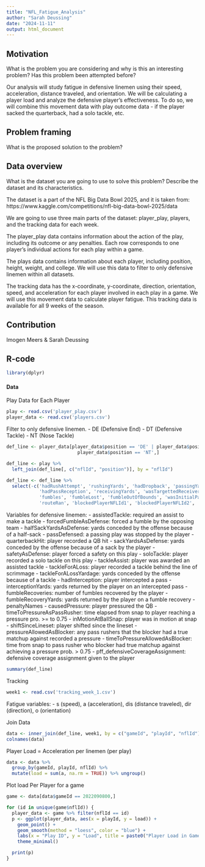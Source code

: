 ```yaml
---
title: "NFL_Fatigue_Analysis"
author: "Sarah Deussing"
date: "2024-11-11"
output: html_document
---
```


## Motivation
What is the problem you are considering and why is this an interesting problem? Has this problem been attempted before?

Our analysis will study fatigue in defensive linemen using their speed, acceleration, distance traveled, and orientation. We will be calculating a player load and analyze the defensive player's effectiveness. To do so, we will combine this movement data with play outcome data - if the player sacked the quarterback, had a solo tackle, etc.

## Problem framing
What is the proposed solution to the problem?

## Data overview
What is the dataset you are going to use to solve this problem? Describe the dataset and its characteristics.

The dataset is a part of the NFL Big Data Bowl 2025, and it is taken from:
https://www.kaggle.com/competitions/nfl-big-data-bowl-2025/data 

We are going to use three main parts of the dataset: player_play, players, and the tracking data for each week.

The player_play data contains information about the action of the play, including its outcome or any penalties. Each row corresponds to one player's individual actions for each play within a game.

The plays data contains information about each player, including position, height, weight, and college. We will use this data to filter to only defensive linemen within all datasets.

The tracking data has the x-coordinate, y-coordinate, direction, orientation, speed, and acceleration for each player involved in each play in a game. We will use this movement data to calculate player fatigue. This tracking data is available for all 9 weeks of the season.

## Contribution
Imogen Meers & Sarah Deussing

## R-code
```r
library(dplyr)
```


#### Data
Play Data for Each Player
```r
play <- read.csv('player_play.csv')
player_data <- read.csv('players.csv')
```


Filter to only defensive linemen.
- DE (Defensive End)
- DT (Defensive Tackle)
- NT (Nose Tackle)
```r
def_line <- player_data[player_data$position == 'DE' | player_data$position == 'DT' |
                          player_data$position == 'NT',]

def_line <- play %>%
  left_join(def_line[, c("nflId", "position")], by = "nflId")

def_line <- def_line %>%
  select(-c('hadRushAttempt', 'rushingYards', 'hadDropback', 'passingYards', 'sackYardsAsOffense',
            'hadPassReception', 'receivingYards', 'wasTargettedReceiver', 'yardageGainedAfterTheCatch',
            'fumbles', 'fumbleLost', 'fumbleOutOfBounds', 'wasInitialPassRusher', 'wasRunningRoute',
            'routeRan', 'blockedPlayerNFLId1', 'blockedPlayerNFLId2', 'blockedPlayerNFLId3'))
```

Variables for defensive linemen: 
 - assistedTackle: required an assist to make a tackle
 - forcedFumbleAsDefense: forced a fumble by the opposing team
 - halfSackYardsAsDefense: yards conceded by the offense because of a half-sack
 - passDefensed: a passing play was stopped by the player
 - quarterbackHit: player recorded a QB hit
 - sackYardsAsDefense: yards conceded by the offense because of a sack by the player
 - safetyAsDefense: player forced a safety on this play
 - soloTackle: player recorded a solo tackle on this play
 - tackleAssist: player was awarded an assisted tackle
 - tackleForALoss: player recorded a tackle behind the line of scrimmage
 - tackleForALossYardage: yards conceded by the offense because of a tackle
 - hadInterception: player intercepted a pass
 - interceptionYards: yards returned by the player on an intercepted pass
 - fumbleRecoveries: number of fumbles recovered by the player
 - fumbleRecoveryYards: yards returned by the player on a fumble recovery
 - penaltyNames
 - causedPressure: player pressured the QB
 - timeToPressureAsPassRusher: time elapsed from snap to player reaching a pressure pro. >= to 0.75
 - inMotionAtBallSnap: player was in motion at snap
 - shiftSinceLineset: player shifted since the lineset
 - pressureAllowedAsBlocker: any pass rushers that the blocker had a true matchup against recorded a pressure
 - timeToPressureAllowedAsBlocker: time from snap to pass rusher who blocker had true matchup against achieving a pressure prob. > 0.75
 - pff_defensiveCoverageAssignment: defensive coverage assignment given to the player
 
```r
summary(def_line)
```


Tracking
```r
week1 <- read.csv('tracking_week_1.csv')
```
 
Fatigue variables:
 - s (speed), a (acceleration), dis (distance traveled), dir (direction), o (orientation) 
 
Join Data
```r
data <- inner_join(def_line, week1, by = c("gameId", "playId", "nflId"))
colnames(data)
```

Player Load = Acceleration per linemen (per play)
```r
data <- data %>%
  group_by(gameId, playId, nflId) %>%
  mutate(load = sum(a, na.rm = TRUE)) %>% ungroup()
```

Plot load Per Player for a game
```r
game <- data[data$gameId == 2022090800,]

for (id in unique(game$nflId)) {
  player_data <- game %>% filter(nflId == id)
  p <- ggplot(player_data, aes(x = playId, y = load)) +
    geom_point() + 
    geom_smooth(method = "loess", color = "blue") + 
    labs(x = "Play ID", y = "Load", title = paste0("Player Load in Game - NFL ID: ", id)) +
    theme_minimal()

  print(p)
}
```

